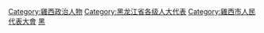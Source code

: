 [[Category:雞西政治人物|Category:雞西政治人物]]
[[Category:黑龙江省各级人大代表|Category:黑龙江省各级人大代表]]
[[Category:雞西市人民代表大會|Category:雞西市人民代表大會]]
[[Category:设区的市人大代表|黑]]